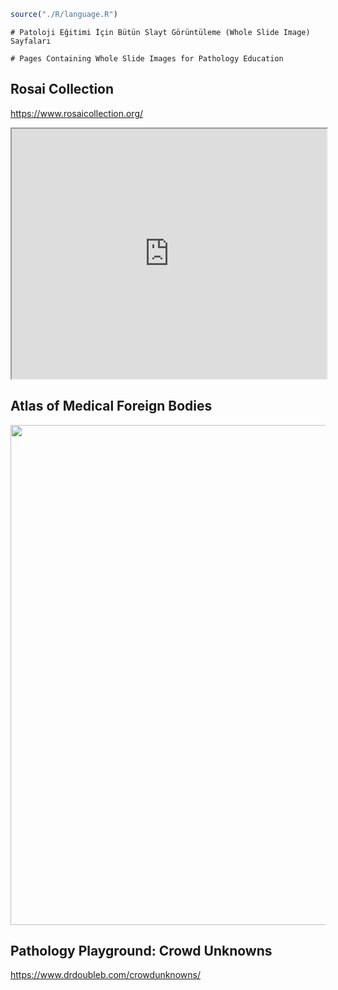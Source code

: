 ```r

source("./R/language.R")

```

```asis

# Patoloji Eğitimi İçin Bütün Slayt Görüntüleme (Whole Slide Image) Sayfaları 

```

```asis

# Pages Containing Whole Slide Images for Pathology Education 

```

## Rosai Collection

<https://www.rosaicollection.org/>

<iframe src="https://www.rosaicollection.org/" style="height:400px;width:100%;" data-external="1">

</iframe>

## Atlas of Medical Foreign Bodies

<a data-flickr-embed="true" data-header="true" data-footer="true" href="https://www.flickr.com/photos/158161000@N04" title=""><img src="https://live.staticflickr.com/65535/52497202833_7dcdb50371_z.jpg" width="600" height="800"/></a>

```{=html}
<script async src="//embedr.flickr.com/assets/client-code.js" charset="utf-8"></script>
```


## Pathology Playground: Crowd Unknowns

<https://www.drdoubleb.com/crowdunknowns/>

